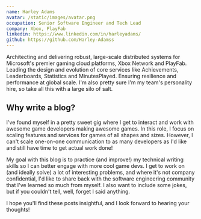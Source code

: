 ```yaml
---
name: Harley Adams
avatar: /static/images/avatar.png
occupation: Senior Software Engineer and Tech Lead
company: Xbox, PlayFab
linkedin: https://www.linkedin.com/in/harleyadams/
github: https://github.com/Harley-Adamss
---
```


Architecting and delivering robust, large-scale distributed systems for
Microsoft's premier gaming cloud platforms, Xbox Network and PlayFab. Leading
the design and evolution of core services like Achievements, Leaderboards,
Statistics and MinutesPlayed. Ensuring resilience and performance at global
scale. I'm also pretty sure I'm my team's personality hire, so take all this
with a large silo of salt.

## Why write a blog?

I've found myself in a pretty sweet gig where I get to interact and work with awesome game developers making awesome games. In this role, I focus on scaling features and services for games of all shapes and sizes. However, I can't scale one-on-one communication to as many developers as I'd like and still have time to get actual work done!

My goal with this blog is to practice (and improve!) my technical writing skills so I can better engage with more cool game devs. I get to work on (and ideally solve) a lot of interesting problems, and where it's not company confidential, I'd like to share back with the software engineering community that I've learned so much from myself. I also want to include some jokes, but if you couldn't tell, well, forget I said anything.

I hope you'll find these posts insightful, and I look forward to hearing your thoughts!